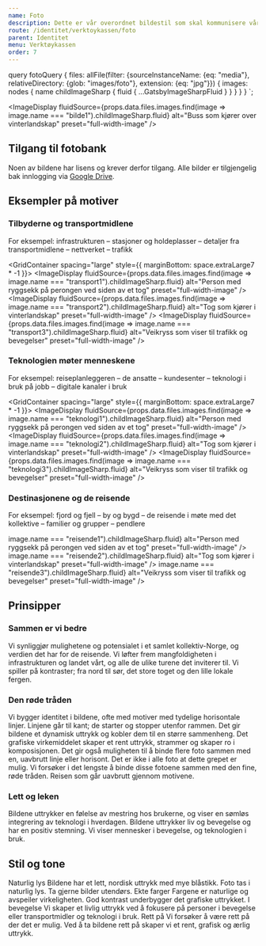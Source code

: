 ```yaml
---
name: Foto
description: Dette er vår overordnet bildestil som skal kommunisere våre verdier og Enturs personlighet.
route: /identitet/verktoykassen/foto
parent: Identitet
menu: Verktøykassen
order: 7
---
```





query fotoQuery {
  files: allFile(filter: {sourceInstanceName: {eq: "media"}, relativeDirectory: {glob: "images/foto"}, extension: {eq: "jpg"}}) {
    images: nodes {
      name
      childImageSharp {
        fluid {
          ...GatsbyImageSharpFluid
        }
      }
    }
  }
}
`;

<PageHeader />

<ImageDisplay
  fluidSource={props.data.files.images.find(image => image.name === "bilde1").childImageSharp.fluid}
  alt="Buss som kjører over vinterlandskap"
  preset="full-width-image"
/>

## Tilgang til fotobank

Noen av bildene har lisens og krever derfor tilgang. Alle bilder er tilgjengelig bak innlogging via [Google Drive](https://drive.google.com/drive/folders/1MSzIoGAtemTZ3IR9Xsj8_uI_Ze3rZL6B?usp=drive_link).

## Eksempler på motiver

### Tilbyderne og transportmidlene

For eksempel: infrastrukturen – stasjoner og holdeplasser – detaljer fra transportmidlene – nettverket – trafikk

<GridContainer spacing="large" style={{ marginBottom: space.extraLarge7 * -1 }}>
  <GridItem small={6} medium={4}>
    <ImageDisplay
      fluidSource={props.data.files.images.find(image => image.name === "transport1").childImageSharp.fluid}
      alt="Person med ryggsekk på perongen ved siden av et tog"
      preset="full-width-image"
    />
  </GridItem>
  <GridItem small={6} medium={4}>
    <ImageDisplay
      fluidSource={props.data.files.images.find(image => image.name === "transport2").childImageSharp.fluid}
      alt="Tog som  kjører i vinterlandskap"
      preset="full-width-image"
    />
  </GridItem>
  <GridItem small={6} medium={4}>
    <ImageDisplay
      fluidSource={props.data.files.images.find(image => image.name === "transport3").childImageSharp.fluid}
      alt="Veikryss som viser til trafikk og bevegelser"
      preset="full-width-image"
    />
  </GridItem>
</GridContainer>

### Teknologien møter menneskene

For eksempel: reiseplanleggeren – de ansatte – kundesenter – teknologi i bruk på jobb – digitale kanaler i bruk

<GridContainer spacing="large" style={{ marginBottom: space.extraLarge7 * -1 }}>
  <GridItem small={6} medium={4}>
    <ImageDisplay
      fluidSource={props.data.files.images.find(image => image.name === "teknologi1").childImageSharp.fluid}
      alt="Person med ryggsekk på perongen ved siden av et tog"
      preset="full-width-image"
    />
  </GridItem>
  <GridItem small={6} medium={4}>
    <ImageDisplay
      fluidSource={props.data.files.images.find(image => image.name === "teknologi2").childImageSharp.fluid}
      alt="Tog som  kjører i vinterlandskap"
      preset="full-width-image"
    />
  </GridItem>
  <GridItem small={6} medium={4}>
    <ImageDisplay
      fluidSource={props.data.files.images.find(image => image.name === "teknologi3").childImageSharp.fluid}
      alt="Veikryss som viser til trafikk og bevegelser"
      preset="full-width-image"
    />
  </GridItem>
</GridContainer>

### Destinasjonene og de reisende

For eksempel: fjord og fjell – by og bygd – de reisende i møte med det kollektive – familier og grupper – pendlere

<GridContainer spacing="large">
  <GridItem small={6} medium={4}>
    <ImageDisplay
      fluidSource={props.data.files.images.find(image => image.name === "reisende1").childImageSharp.fluid}
      alt="Person med ryggsekk på perongen ved siden av et tog"
      preset="full-width-image"
    />
  </GridItem>
  <GridItem small={6} medium={4}>
    <ImageDisplay
      fluidSource={props.data.files.images.find(image => image.name === "reisende2").childImageSharp.fluid}
      alt="Tog som  kjører i vinterlandskap"
      preset="full-width-image"
    />
  </GridItem>
  <GridItem small={6} medium={4}>
    <ImageDisplay
      fluidSource={props.data.files.images.find(image => image.name === "reisende3").childImageSharp.fluid}
      alt="Veikryss som viser til trafikk og bevegelser"
      preset="full-width-image"
    />
  </GridItem>
</GridContainer>

## Prinsipper

### Sammen er vi bedre

Vi synliggjør mulighetene og potensialet i et samlet kollektiv-Norge, og verdien det har for de reisende.
Vi løfter frem mangfoldigheten i infrastrukturen og landet vårt, og alle de ulike turene det inviterer til.
Vi spiller på kontraster; fra nord til sør, det store toget og den lille lokale fergen.

### Den røde tråden

Vi bygger identitet i bildene, ofte med motiver med tydelige horisontale linjer.
Linjene går til kant; de starter og stopper utenfor rammen.
Det gir bildene et dynamisk uttrykk og kobler dem til en større sammenheng.
Det grafiske virkemiddelet skaper et rent uttrykk, strammer og skaper ro i komposisjonen.
Det gir også muligheten til å binde flere foto sammen med en, uavbrutt linje eller horisont.
Det er ikke i alle foto at dette grepet er mulig. Vi forsøker i det lengste å binde disse fotoene sammen med den fine, røde tråden.
Reisen som går uavbrutt gjennom motivene.

### Lett og leken

Bildene uttrykker en følelse av mestring hos brukerne, og viser en sømløs integrering av teknologi i hverdagen.
Bildene uttrykker liv og bevegelse og har en positiv stemning.
Vi viser mennesker i bevegelse, og teknologien i bruk.

## Stil og tone

<BaseCardDesignEntur>
  <StrongText>Naturlig lys</StrongText>
  <Paragraph margin="none">
    Bildene har et lett, nordisk uttrykk med mye blåstikk. Foto tas i naturlig
    lys. Ta gjerne bilder utendørs.
  </Paragraph>
</BaseCardDesignEntur>

<BaseCardDesignEntur>
  <StrongText>Ekte farger</StrongText>
  <Paragraph margin="none">
    Fargene er naturlige og avspeiler virkeligheten. God kontrast underbygger
    det grafiske uttrykket.
  </Paragraph>
</BaseCardDesignEntur>

<BaseCardDesignEntur>
  <StrongText>I bevegelse</StrongText>
  <Paragraph margin="none">
    Vi skaper et livlig uttrykk ved å fokusere på personer i bevegelse eller
    transportmidler og teknologi i bruk.
  </Paragraph>
</BaseCardDesignEntur>

<BaseCardDesignEntur>
  <StrongText>Rett på</StrongText>
  <Paragraph margin="none">
    Vi forsøker å være rett på der det er mulig. Ved å ta bildene rett på
    skaper vi et rent, grafisk og ærlig uttrykk.
  </Paragraph>
</BaseCardDesignEntur>
